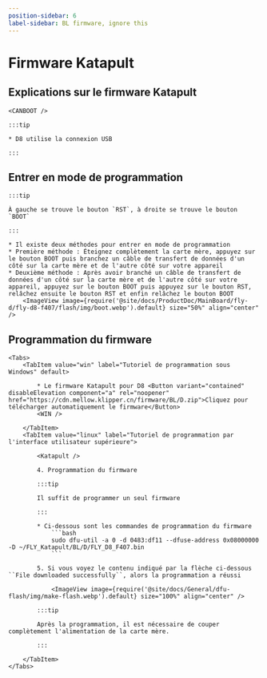 ```yaml
---
position-sidebar: 6
label-sidebar: BL firmware, ignore this
---
```



# Firmware Katapult

## Explications sur le firmware Katapult

    <CANBOOT />

    :::tip

    * D8 utilise la connexion USB

    :::

## Entrer en mode de programmation

    :::tip

    À gauche se trouve le bouton `RST`, à droite se trouve le bouton `BOOT`

    :::

    * Il existe deux méthodes pour entrer en mode de programmation
    * Première méthode : Éteignez complètement la carte mère, appuyez sur le bouton BOOT puis branchez un câble de transfert de données d'un côté sur la carte mère et de l'autre côté sur votre appareil
    * Deuxième méthode : Après avoir branché un câble de transfert de données d'un côté sur la carte mère et de l'autre côté sur votre appareil, appuyez sur le bouton BOOT puis appuyez sur le bouton RST, relâchez ensuite le bouton RST et enfin relâchez le bouton BOOT
        <ImageView image={require('@site/docs/ProductDoc/MainBoard/fly-d/fly-d8-f407/flash/img/boot.webp').default} size="50%" align="center" />

## Programmation du firmware
    <Tabs>
        <TabItem value="win" label="Tutoriel de programmation sous Windows" default>

            * Le firmware Katapult pour D8 <Button variant="contained" disableElevation component="a" rel="noopener" href="https://cdn.mellow.klipper.cn/firmware/BL/D.zip">Cliquez pour télécharger automatiquement le firmware</Button>
            <WIN />

        </TabItem>
        <TabItem value="linux" label="Tutoriel de programmation par l'interface utilisateur supérieure">

            <Katapult />

            4. Programmation du firmware

            :::tip

            Il suffit de programmer un seul firmware

            :::

            * Ci-dessous sont les commandes de programmation du firmware
                ```bash
                sudo dfu-util -a 0 -d 0483:df11 --dfuse-address 0x08000000 -D ~/FLY_Katapult/BL/D/FLY_D8_F407.bin
                ```

            5. Si vous voyez le contenu indiqué par la flèche ci-dessous ``File downloaded successfully``, alors la programmation a réussi

                <ImageView image={require('@site/docs/General/dfu-flash/img/make-flash.webp').default} size="100%" align="center" />

            :::tip

            Après la programmation, il est nécessaire de couper complètement l'alimentation de la carte mère.

            :::

        </TabItem>
    </Tabs>
